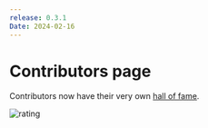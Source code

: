 ```yaml
---
release: 0.3.1
Date: 2024-02-16
---
```


# Contributors page

Contributors now have their very own [hall of fame](https://twenty.com/contributors).

![rating](/images/releases/0.3.1_contributors.png)

